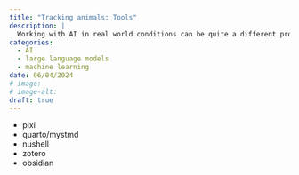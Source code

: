 ```yaml
---
title: "Tracking animals: Tools"
description: |
  Working with AI in real world conditions can be quite a different proposal to the idealised settings often discussed “in theory”. Guest editor Anna Demming speaks to a panel of experts about how to meet “best practice” aspirations within real world constraints, and how to avoid common pitfalls. 
categories: 
  - AI
  - large language models   
  - machine learning
date: 06/04/2024
# image: 
# image-alt:  
draft: true
---
```


- pixi
- quarto/mystmd
- nushell
- zotero
- obsidian

